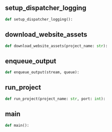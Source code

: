 <a id="camel.benchmarks.mock_website.mock_web"></a>

<a id="camel.benchmarks.mock_website.mock_web.setup_dispatcher_logging"></a>

## setup_dispatcher_logging

```python
def setup_dispatcher_logging():
```

<a id="camel.benchmarks.mock_website.mock_web.download_website_assets"></a>

## download_website_assets

```python
def download_website_assets(project_name: str):
```

<a id="camel.benchmarks.mock_website.mock_web.enqueue_output"></a>

## enqueue_output

```python
def enqueue_output(stream, queue):
```

<a id="camel.benchmarks.mock_website.mock_web.run_project"></a>

## run_project

```python
def run_project(project_name: str, port: int):
```

<a id="camel.benchmarks.mock_website.mock_web.main"></a>

## main

```python
def main():
```

